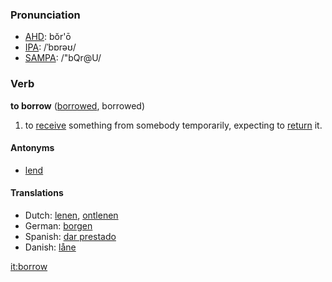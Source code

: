 === Pronunciation ===
*[[w:AHD|AHD]]: bŏr'ō
*[[w:IPA|IPA]]: /ˈbɒrəʊ/
*[[w:SAMPA|SAMPA]]: /"bQr@U/

=== Verb ===
'''to borrow''' ([[borrowed]], borrowed)

# to [[receive]] something from somebody temporarily, expecting to [[return]] it.

==== Antonyms ====
*[[lend]]

==== Translations ====
*Dutch: [[lenen]], [[ontlenen]]
*German: [[borgen]]
*Spanish: [[dar prestado]]
*Danish: [[låne]]

[[it:borrow]]
